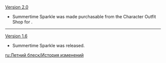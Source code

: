 {{Change History/Header}}
[[Version 2.0]]
* Summertime Sparkle was made purchasable from the Character Outfit Shop for {{Item|Genesis Crystal|x=1,680}}.
----
[[Version 1.6]]
* Summertime Sparkle was released.
<noinclude>


[[ru:Летний блеск/История изменений]]
</noinclude>
